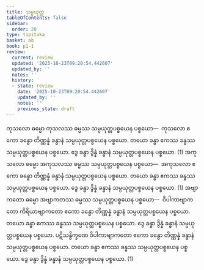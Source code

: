 ```yaml
---
title: သမ္ပယုတ္တ
tableOfContents: false
sidebar:
  order: 20
type: tipitaka
basket: ab
book: p1-1
review:
  current: review
  updated: '2025-10-23T09:20:54.442607'
  updated_by: ''
  notes: ''
  history:
  - state: review
    date: '2025-10-23T09:20:54.442607'
    updated_by: ''
    notes: ''
    previous_state: draft
---
```



<ReviewStatus review={frontmatter.review} showDetails={true} />

<HypothesisAnnotation frontmatter={frontmatter} />

<DynamicBreadcrumb />

<Division number="297" book="p1-1" e="ch" v="36" p="91">

<Paragraph number="978" book="p1-1">
ကုသလော ဓမ္မော ကုသလဿ ဓမ္မဿ သမ္ပယုတ္တပစ္စယေန ပစ္စယော—  ကုသလော ဧကော ခန္ဓော တိဏ္ဏန္နံ ခန္ဓာနံ သမ္ပယုတ္တပစ္စယေန ပစ္စယော. တယော ခန္ဓာ ဧကဿ ခန္ဓဿ သမ္ပယုတ္တပစ္စယေန ပစ္စယော. ဒွေ ခန္ဓာ ဒွိန္နံ ခန္ဓာနံ သမ္ပယုတ္တပစ္စယေန ပစ္စယော. (1)
</Paragraph>

<Paragraph number="979" book="p1-1">
အကုသလော ဓမ္မော အကုသလဿ ဓမ္မဿ သမ္ပယုတ္တပစ္စယေန ပစ္စယော—  အကုသလော ဧကော ခန္ဓော တိဏ္ဏန္နံ ခန္ဓာနံ သမ္ပယုတ္တပစ္စယေန ပစ္စယော. တယော ခန္ဓာ ဧကဿ ခန္ဓဿ သမ္ပယုတ္တပစ္စယေန ပစ္စယော. ဒွေ ခန္ဓာ ဒွိန္နံ ခန္ဓာနံ သမ္ပယုတ္တပစ္စယေန ပစ္စယော. (1)
</Paragraph>

<Paragraph number="980" book="p1-1">
အဗျာကတော ဓမ္မော အဗျာကတဿ ဓမ္မဿ သမ္ပယုတ္တပစ္စယေန ပစ္စယော—  ဝိပါကာဗျာကတော ကိရိယာဗျာကတော ဧကော ခန္ဓော တိဏ္ဏန္နံ ခန္ဓာနံ သမ္ပယုတ္တပစ္စယေန ပစ္စယော. တယော ခန္ဓာ ဧကဿ ခန္ဓဿ သမ္ပယုတ္တပစ္စယေန ပစ္စယော. ဒွေ ခန္ဓာ ဒွိန္နံ ခန္ဓာနံ သမ္ပယုတ္တပစ္စယေန ပစ္စယော. ပဋိသန္ဓိက္ခဏေ ဝိပါကာဗျာကတော ဧကော ခန္ဓော တိဏ္ဏန္နံ ခန္ဓာနံ သမ္ပယုတ္တပစ္စယေန ပစ္စယော. တယော ခန္ဓာ ဧကဿ ခန္ဓဿ သမ္ပယုတ္တပစ္စယေန ပစ္စယော. ဒွေ ခန္ဓာ ဒွိန္နံ ခန္ဓာနံ သမ္ပယုတ္တပစ္စယေန ပစ္စယော. (1)
</Paragraph>
</Division>